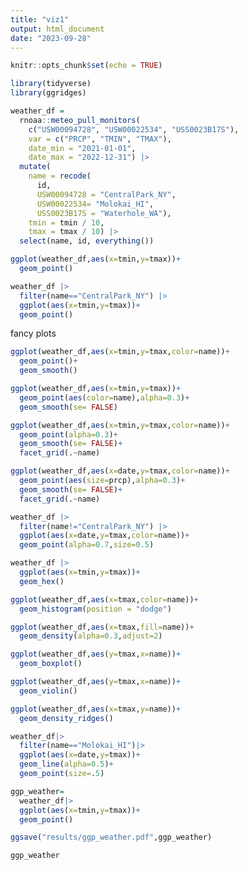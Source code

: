 ```yaml
---
title: "viz1"
output: html_document
date: "2023-09-28"
---
```


```r
knitr::opts_chunk$set(echo = TRUE)
```

```r
library(tidyverse)
library(ggridges)
```


```r
weather_df = 
  rnoaa::meteo_pull_monitors(
    c("USW00094728", "USW00022534", "USS0023B17S"),
    var = c("PRCP", "TMIN", "TMAX"), 
    date_min = "2021-01-01",
    date_max = "2022-12-31") |>
  mutate(
    name = recode(
      id, 
      USW00094728 = "CentralPark_NY", 
      USW00022534= "Molokai_HI",
      USS0023B17S = "Waterhole_WA"),
    tmin = tmin / 10,
    tmax = tmax / 10) |>
  select(name, id, everything())
```
```r
ggplot(weather_df,aes(x=tmin,y=tmax))+
  geom_point()
```

```r
weather_df |>
  filter(name=="CentralPark_NY") |>
  ggplot(aes(x=tmin,y=tmax))+
  geom_point()

```

fancy plots
```r
ggplot(weather_df,aes(x=tmin,y=tmax,color=name))+
  geom_point()+
  geom_smooth()
```
```r
ggplot(weather_df,aes(x=tmin,y=tmax))+
  geom_point(aes(color=name),alpha=0.3)+
  geom_smooth(se= FALSE)
```

```r
ggplot(weather_df,aes(x=tmin,y=tmax,color=name))+
  geom_point(alpha=0.3)+
  geom_smooth(se= FALSE)+
  facet_grid(.~name)
```

```r
ggplot(weather_df,aes(x=date,y=tmax,color=name))+
  geom_point(aes(size=prcp),alpha=0.3)+
  geom_smooth(se= FALSE)+
  facet_grid(.~name)
```

```r
weather_df |>
  filter(name!="CentralPark_NY") |>
  ggplot(aes(x=date,y=tmax,color=name))+
  geom_point(alpha=0.7,size=0.5)
```
```r
weather_df |>
  ggplot(aes(x=tmin,y=tmax))+
  geom_hex()
```

```r
ggplot(weather_df,aes(x=tmax,color=name))+
  geom_histogram(position = "dodge")
```

```r
ggplot(weather_df,aes(x=tmax,fill=name))+
  geom_density(alpha=0.3,adjust=2)
```
```r
ggplot(weather_df,aes(y=tmax,x=name))+
  geom_boxplot()
```

```r
ggplot(weather_df,aes(y=tmax,x=name))+
  geom_violin()
```

```r
ggplot(weather_df,aes(x=tmax,y=name))+
  geom_density_ridges()
```
```r
weather_df|>
  filter(name=="Molokai_HI")|>
  ggplot(aes(x=date,y=tmax))+
  geom_line(alpha=0.5)+
  geom_point(size=.5)
```
```r
ggp_weather=
  weather_df|>
  ggplot(aes(x=tmin,y=tmax))+
  geom_point()

ggsave("results/ggp_weather.pdf",ggp_weather)
```

```r
ggp_weather
```

